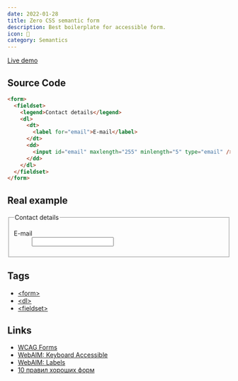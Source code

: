 ```yaml
---
date: 2022-01-28
title: Zero CSS semantic form
description: Best boilerplate for accessible form.
icon: 📝
category: Semantics
---
```


[Live demo](https://jsbin.com/libedecunu)

## Source Code

```html
<form>
  <fieldset>
    <legend>Contact details</legend>
    <dl>
      <dt>
        <label for="email">E-mail</label>
      </dt>
      <dd>
        <input id="email" maxlength="255" minlength="5" type="email" />
      </dd>
    </dl>
  </fieldset>
</form>
```

## Real example

<form>
  <fieldset>
    <legend>Contact details</legend>
    <dl>
      <dt>
        <label for='email'>E-mail</label>
      </dt>
      <dd>
        <input id='email' maxlength='255' minlength='5' type='email' />
      </dd>
    </dl>
  </fieldset>
</form>

## Tags

- [<form\>](https://developer.mozilla.org/en-US/docs/Web/HTML/Element/form)
- [<dl\>](https://developer.mozilla.org/en-US/docs/Web/HTML/Element/dl)
- [<fieldset\>](https://developer.mozilla.org/en-US/docs/Web/HTML/Element/fieldset)

## Links

- [WCAG Forms](https://www.w3.org/WAI/tutorials/forms/)
- [WebAIM: Keyboard Accessible](https://webaim.org/techniques/forms/#keyboard)
- [WebAIM: Labels](https://webaim.org/techniques/forms/advanced)
- [10 правил хороших форм](https://www.artlebedev.ru/technogrette/etc/forms/)
